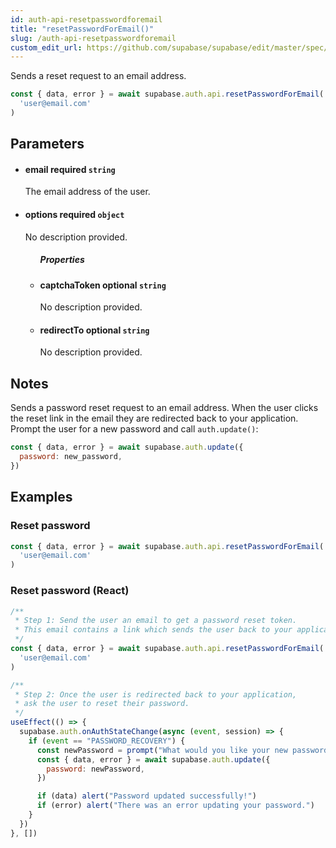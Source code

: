 ```yaml
---
id: auth-api-resetpasswordforemail
title: "resetPasswordForEmail()"
slug: /auth-api-resetpasswordforemail
custom_edit_url: https://github.com/supabase/supabase/edit/master/spec/supabase_js_v1.yml
---
```


Sends a reset request to an email address.

```js
const { data, error } = await supabase.auth.api.resetPasswordForEmail(
  'user@email.com'
)
```


## Parameters


<ul className="method-list-group">
  
<li className="method-list-item">
  <h4 className="method-list-item-label">
    <span className="method-list-item-label-name">
      email
    </span>
    <span className="method-list-item-label-badge required">
      required
    </span>
    <span className="method-list-item-validation">
      <code>string</code>
    </span>
  </h4>
  <div class="method-list-item-description">

The email address of the user.

  </div>
  
</li>


<li className="method-list-item">
  <h4 className="method-list-item-label">
    <span className="method-list-item-label-name">
      options
    </span>
    <span className="method-list-item-label-badge required">
      required
    </span>
    <span className="method-list-item-validation">
      <code>object</code>
    </span>
  </h4>
  <div class="method-list-item-description">

No description provided. 

  </div>
  
<ul className="method-list-group">
  <h5 class="method-list-title method-list-title-isChild expanded">Properties</h5>

<li className="method-list-item">
  <h4 className="method-list-item-label">
    <span className="method-list-item-label-name">
      captchaToken
    </span>
    <span className="method-list-item-label-badge false">
      optional
    </span>
    <span className="method-list-item-validation">
      <code>string</code>
    </span>
  </h4>
  <div class="method-list-item-description">

No description provided. 

  </div>
  
</li>


<li className="method-list-item">
  <h4 className="method-list-item-label">
    <span className="method-list-item-label-name">
      redirectTo
    </span>
    <span className="method-list-item-label-badge false">
      optional
    </span>
    <span className="method-list-item-validation">
      <code>string</code>
    </span>
  </h4>
  <div class="method-list-item-description">

No description provided. 

  </div>
  
</li>

</ul>

</li>

</ul>


## Notes

Sends a password reset request to an email address.
When the user clicks the reset link in the email they are redirected back to your application.
Prompt the user for a new password and call `auth.update()`:
```js
const { data, error } = await supabase.auth.update({
  password: new_password,
})
```










## Examples

### Reset password



```js
const { data, error } = await supabase.auth.api.resetPasswordForEmail(
  'user@email.com'
)
```

### Reset password (React)



```js
/**
 * Step 1: Send the user an email to get a password reset token.
 * This email contains a link which sends the user back to your application.
 */
const { data, error } = await supabase.auth.api.resetPasswordForEmail(
  'user@email.com'
)

/**
 * Step 2: Once the user is redirected back to your application,
 * ask the user to reset their password.
 */
useEffect(() => {
  supabase.auth.onAuthStateChange(async (event, session) => {
    if (event == "PASSWORD_RECOVERY") {
      const newPassword = prompt("What would you like your new password to be?");
      const { data, error } = await supabase.auth.update({
        password: newPassword,
      })

      if (data) alert("Password updated successfully!")
      if (error) alert("There was an error updating your password.")
    }
  })
}, [])
```
